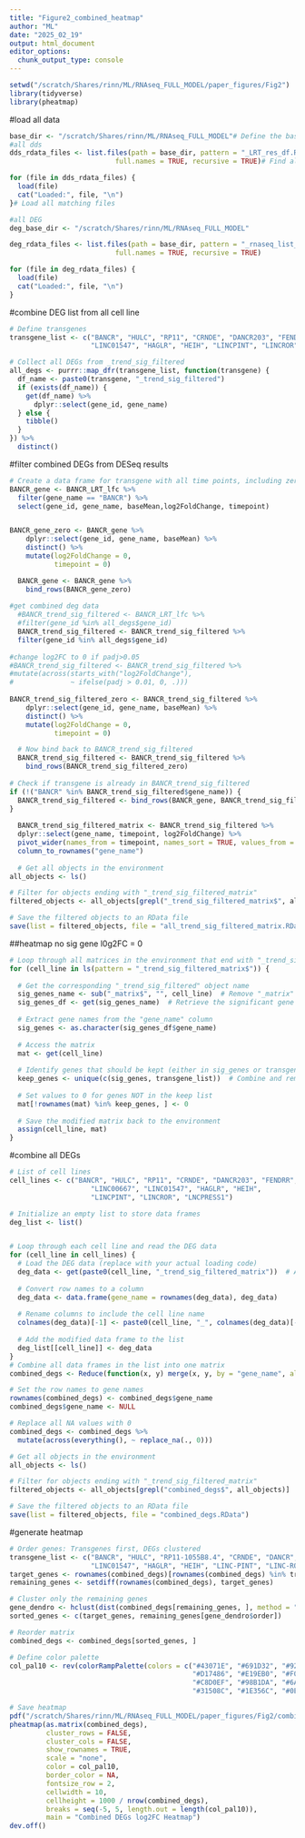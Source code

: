 ```yaml
---
title: "Figure2_combined_heatmap"
author: "ML"
date: "2025_02_19"
output: html_document
editor_options: 
  chunk_output_type: console
---
```

```r
setwd("/scratch/Shares/rinn/ML/RNAseq_FULL_MODEL/paper_figures/Fig2")
library(tidyverse)
library(pheatmap)
```

#load all data
```r
base_dir <- "/scratch/Shares/rinn/ML/RNAseq_FULL_MODEL"# Define the base path
#all dds
dds_rdata_files <- list.files(path = base_dir, pattern = "_LRT_res_df.RData$", 
                          full.names = TRUE, recursive = TRUE)# Find all RData files matching the pattern in subdirectories

for (file in dds_rdata_files) {
  load(file)
  cat("Loaded:", file, "\n")
}# Load all matching files

#all DEG
deg_base_dir <- "/scratch/Shares/rinn/ML/RNAseq_FULL_MODEL"

deg_rdata_files <- list.files(path = base_dir, pattern = "_rnaseq_list_for_atacseq.RData$", 
                          full.names = TRUE, recursive = TRUE)

for (file in deg_rdata_files) {
  load(file)
  cat("Loaded:", file, "\n")
}
```

#combine DEG list from all cell line
```r
# Define transgenes
transgene_list <- c("BANCR", "HULC", "RP11", "CRNDE", "DANCR203", "FENDRR", "LINC00667", 
                    "LINC01547", "HAGLR", "HEIH", "LINCPINT", "LINCROR", "LNCPRESS1")

# Collect all DEGs from _trend_sig_filtered
all_degs <- purrr::map_dfr(transgene_list, function(transgene) {
  df_name <- paste0(transgene, "_trend_sig_filtered")
  if (exists(df_name)) {
    get(df_name) %>%
      dplyr::select(gene_id, gene_name)
  } else {
    tibble()
  }
}) %>%
  distinct()
```

#filter combined DEGs from DESeq results
```r
# Create a data frame for transgene with all time points, including zero
BANCR_gene <- BANCR_LRT_lfc %>%
  filter(gene_name == "BANCR") %>%
  select(gene_id, gene_name, baseMean,log2FoldChange, timepoint)


BANCR_gene_zero <- BANCR_gene %>%
    dplyr::select(gene_id, gene_name, baseMean) %>%
    distinct() %>%
    mutate(log2FoldChange = 0,
           timepoint = 0)

  BANCR_gene <- BANCR_gene %>%
    bind_rows(BANCR_gene_zero)
  
#get combined deg data
  #BANCR_trend_sig_filtered <- BANCR_LRT_lfc %>%
  #filter(gene_id %in% all_degs$gene_id)
  BANCR_trend_sig_filtered <- BANCR_trend_sig_filtered %>%
  filter(gene_id %in% all_degs$gene_id)
  
#change log2FC to 0 if padj>0.05
#BANCR_trend_sig_filtered <- BANCR_trend_sig_filtered %>%
#mutate(across(starts_with("log2FoldChange"), 
#              ~ ifelse(padj > 0.01, 0, .)))
  
BANCR_trend_sig_filtered_zero <- BANCR_trend_sig_filtered %>%
    dplyr::select(gene_id, gene_name, baseMean) %>%
    distinct() %>%
    mutate(log2FoldChange = 0,
           timepoint = 0)

  # Now bind back to BANCR_trend_sig_filtered
  BANCR_trend_sig_filtered <- BANCR_trend_sig_filtered %>%
    bind_rows(BANCR_trend_sig_filtered_zero)
  
# Check if transgene is already in BANCR_trend_sig_filtered
if (!("BANCR" %in% BANCR_trend_sig_filtered$gene_name)) {
  BANCR_trend_sig_filtered <- bind_rows(BANCR_gene, BANCR_trend_sig_filtered)
}
  
  BANCR_trend_sig_filtered_matrix <- BANCR_trend_sig_filtered %>%
  dplyr::select(gene_name, timepoint, log2FoldChange) %>%
  pivot_wider(names_from = timepoint, names_sort = TRUE, values_from = log2FoldChange) %>%
  column_to_rownames("gene_name") 
  
  # Get all objects in the environment
all_objects <- ls()

# Filter for objects ending with "_trend_sig_filtered_matrix"
filtered_objects <- all_objects[grepl("_trend_sig_filtered_matrix$", all_objects)]

# Save the filtered objects to an RData file
save(list = filtered_objects, file = "all_trend_sig_filtered_matrix.RData")

```

##heatmap no sig gene l0g2FC = 0
```r
# Loop through all matrices in the environment that end with "_trend_sig_filtered_matrix"
for (cell_line in ls(pattern = "_trend_sig_filtered_matrix$")) {
  
  # Get the corresponding "_trend_sig_filtered" object name
  sig_genes_name <- sub("_matrix$", "", cell_line)  # Remove "_matrix" to get the base name
  sig_genes_df <- get(sig_genes_name)  # Retrieve the significant gene data frame
  
  # Extract gene names from the "gene_name" column
  sig_genes <- as.character(sig_genes_df$gene_name)
  
  # Access the matrix
  mat <- get(cell_line)
  
  # Identify genes that should be kept (either in sig_genes or transgene_list)
  keep_genes <- unique(c(sig_genes, transgene_list))  # Combine and remove duplicates
  
  # Set values to 0 for genes NOT in the keep list
  mat[!rownames(mat) %in% keep_genes, ] <- 0
  
  # Save the modified matrix back to the environment
  assign(cell_line, mat)
}
```

#combine all DEGs
```r
# List of cell lines
cell_lines <- c("BANCR", "HULC", "RP11", "CRNDE", "DANCR203", "FENDRR", 
                    "LINC00667", "LINC01547", "HAGLR", "HEIH", 
                    "LINCPINT", "LINCROR", "LNCPRESS1")

# Initialize an empty list to store data frames
deg_list <- list()


# Loop through each cell line and read the DEG data
for (cell_line in cell_lines) {
  # Load the DEG data (replace with your actual loading code)
  deg_data <- get(paste0(cell_line, "_trend_sig_filtered_matrix"))  # Assuming the data is loaded in this way
  
  # Convert row names to a column
  deg_data <- data.frame(gene_name = rownames(deg_data), deg_data)
  
  # Rename columns to include the cell line name
  colnames(deg_data)[-1] <- paste0(cell_line, "_", colnames(deg_data)[-1])
  
  # Add the modified data frame to the list
  deg_list[[cell_line]] <- deg_data
}
# Combine all data frames in the list into one matrix
combined_degs <- Reduce(function(x, y) merge(x, y, by = "gene_name", all = TRUE), deg_list)

# Set the row names to gene names
rownames(combined_degs) <- combined_degs$gene_name
combined_degs$gene_name <- NULL 

# Replace all NA values with 0
combined_degs <- combined_degs %>%
  mutate(across(everything(), ~ replace_na(., 0)))

# Get all objects in the environment
all_objects <- ls()

# Filter for objects ending with "_trend_sig_filtered_matrix"
filtered_objects <- all_objects[grepl("combined_degs$", all_objects)]

# Save the filtered objects to an RData file
save(list = filtered_objects, file = "combined_degs.RData")


```

#generate heatmap
```r
# Order genes: Transgenes first, DEGs clustered
transgene_list <- c("BANCR", "HULC", "RP11-1055B8.4", "CRNDE", "DANCR", "FENDRR", "LINC00667", 
                    "LINC01547", "HAGLR", "HEIH", "LINC-PINT", "LINC-ROR", "LNCPRESS1")
target_genes <- rownames(combined_degs)[rownames(combined_degs) %in% transgene_list]
remaining_genes <- setdiff(rownames(combined_degs), target_genes)

# Cluster only the remaining genes
gene_dendro <- hclust(dist(combined_degs[remaining_genes, ], method = "euclidean"), method = "ward.D2")
sorted_genes <- c(target_genes, remaining_genes[gene_dendro$order])

# Reorder matrix
combined_degs <- combined_degs[sorted_genes, ]

# Define color palette
col_pal10 <- rev(colorRampPalette(colors = c("#43071E", "#691D32", "#923346", "#BD4B5C",
                                             "#D17486", "#E19EB0", "#F0C5D8", "#F8F0FE",
                                             "#C8D0EF", "#98B1DA", "#6A93C6", "#4272AE",
                                             "#31508C", "#1E356C", "#0E1949"))(100))

# Save heatmap
pdf("/scratch/Shares/rinn/ML/RNAseq_FULL_MODEL/paper_figures/Fig2/combined_deg_lfc_heatmap_na_not_deg.pdf", width = 20, height = 20)
pheatmap(as.matrix(combined_degs),
         cluster_rows = FALSE,  
         cluster_cols = FALSE,  
         show_rownames = TRUE,
         scale = "none",
         color = col_pal10,
         border_color = NA,
         fontsize_row = 2,
         cellwidth = 10,
         cellheight = 1000 / nrow(combined_degs),  
         breaks = seq(-5, 5, length.out = length(col_pal10)),
         main = "Combined DEGs log2FC Heatmap")
dev.off()
```


